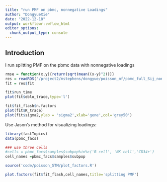 ```yaml
---
title: "run PMF on pbmc, nonnegative Loadings"
author: "DongyueXie"
date: "2022-12-18"
output: workflowr::wflow_html
editor_options:
  chunk_output_type: console
---
```


## Introduction

I run splitting PMF on the pbmc data with nonnegative loadings

```r
rmse = function(x,y){return(sqrt(mean((x-y)^2)))}
res = readRDS('/project2/mstephens/dongyue/poisson_mf/pbmc_full_Sij_nonnegativeL.rds')
fit = res$fit
```

```r
fit$run_time
plot(fit$eblo_trace,type='l')
```


```r
fit$fit_flash$n.factors
plot(fit$K_trace)
plot(fit$sigma2,ylab = 'sigma2',xlab='gene',col='grey50')
```

Use Jason's method for visualizing loadings:

```r
library(fastTopics)
data(pbmc_facs)

### use three cells
#cells = pbmc_facs$samples$subpop%in%c('B cell', 'NK cell','CD34+')
cell_names =pbmc_facs$samples$subpop
```

```r
source('code/poisson_STM/plot_factors.R')
```

```r
plot.factors(fit$fit_flash,cell_names,title='splitting PMF')
```
